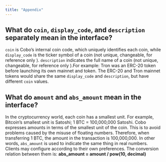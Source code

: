 ```yaml
---
title: "Appendix"
---
```


## What do `coin`, `display_code`, and `description` separately mean in the interface?

`coin` is Cobo’s internal coin code, which uniquely identifies each coin, while `display_code` is the ticker symbol of a coin (not unique, changeable, for reference only ). `description` indicates the full name of a coin (not unique, changeable, for reference only ).For example: Tron was an ERC-20 token before launching its own mainnet and token. The ERC-20 and Tron mainnet tokens would share the same `display_code` and `description`, but have different `coin` values.

## What do `amount` and `abs_amount` mean in the interface?

In the cryptocurrency world, each coin has a smallest unit. For example, Bitcoin’s smallest unit is Satoshi; 1 BTC = 100,000,000 Satoshi. Cobo expresses amounts in terms of the smallest unit of the coin. This is to avoid problems caused by the misuse of floating numbers. Therefore, when transferring 1 BTC, the amount in the transaction is 100,000,000. In other words, `abs_amount` is used to indicate the same thing in real numbers. Clients may configure according to their own preferences. The conversion relation between them is: **abs_amount = amount / pow(10, decimal)**